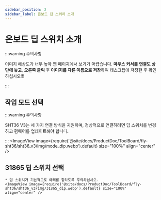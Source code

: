 ```yaml
---
sidebar_position: 2
sidebar_label: 온보드 딥 스위치 소개
---
```


# 온보드 딥 스위치 소개

:::warning 주의사항

이미지 해상도가 너무 높아 웹 페이지에서 보기가 어렵습니다. **마우스 커서를 연결도 상단에 놓고**, **오른쪽 클릭** 후 **이미지를 다른 이름으로 저장**하여 데스크탑에 저장한 후 확인하십시오!!!

:::

## 작업 모드 선택

:::warning 주의사항

SHT36 V3는 세 가지 연결 방식을 지원하며, 정상적으로 연결하려면 딥 스위치를 변경하고 펌웨어를 업데이트해야 합니다.

:::
    <ImageView image={require('@site/docs/ProductDoc/ToolBoard/fly-sht36/sht36_v3/img/mode_dip.webp').default} size="100%" align="center" />

## 31865 딥 스위치 선택

    * 딥 스위치가 기본적으로 아래를 향하도록 주의하십시오.
    <ImageView image={require('@site/docs/ProductDoc/ToolBoard/fly-sht36/sht36_v3/img/31865_dip.webp').default} size="100%" align="center" />